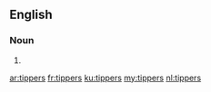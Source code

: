 ==English==

===Noun===
{{head|en|plural}}

# {{plural of|tipper|lang=en}}

[[ar:tippers]]
[[fr:tippers]]
[[ku:tippers]]
[[my:tippers]]
[[nl:tippers]]